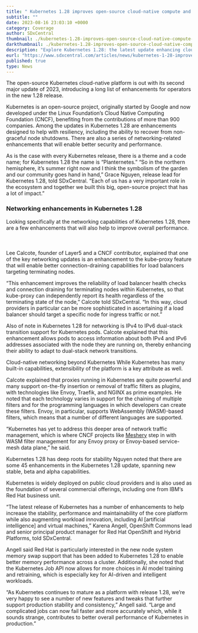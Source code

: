 ```yaml
---
title: " Kubernetes 1.28 improves open-source cloud-native compute and networking"
subtitle: ""
date: 2023-08-16 23:03:10 +0000
category: Coverage
author: SDxCentral
thumbnail: ./kubernetes-1.28-improves-open-source-cloud-native-compute-and-networking.webp
darkthumbnail: ./kubernetes-1.28-improves-open-source-cloud-native-compute-and-networking.webp
description: "Explore Kubernetes 1.28: the latest update enhancing cloud-native computing. Discover improved resiliency, networking, and stability features, including advanced load balancer health checks and support for dual-stack transitions"
eurl: "https://www.sdxcentral.com/articles/news/kubernetes-1-28-improves-open-source-cloud-native-compute-and-networking/2023/08/"
published: true
type: News
---
```


<NewsWrapper>

The open-source Kubernetes cloud-native platform is out with its second major update of 2023, introducing a long list of enhancements for operators in the new 1.28 release.

Kubernetes is an open-source project, originally started by Google and now developed under the Linux Foundation’s Cloud Native Computing Foundation (CNCF), benefiting from the contributions of more than 900 companies. Among the updates in Kubernetes 1.28 are enhancements designed to help with resiliency, including the ability to recover from non-graceful node shutdowns. There are also a series of networking-related enhancements that will enable better security and performance.

As is the case with every Kubernetes release, there is a theme and a code name; for Kubernetes 1.28 the name is “Planternetes.” “So in the northern hemisphere, it’s summer right now and I think the symbolism of the garden and our community goes hand in hand,” Grace Nguyen, release lead for Kubernetes 1.28, told SDxCentral. “Each of us has a very important role in the ecosystem and together we built this big, open-source project that has a lot of impact.”

<h3>Networking enhancements in Kubernetes 1.28</h3>
Looking specifically at the networking capabilities of Kubernetes 1.28, there are a few enhancements that will also help to improve overall performance.
<br></br>
<br></br>

<Link to="/community/members/lee-calcote/bio">Lee Calcote</Link>, founder of <Link to="/about">Layer5</Link> and a CNCF contributor, explained that one of the key networking updates is an enhancement to the kube-proxy feature that will enable better connection-draining capabilities for load balancers targeting terminating nodes.

“This enhancement improves the reliability of load balancer health checks and connection draining for terminating nodes within Kubernetes, so that kube-proxy can independently report its health regardless of the terminating state of the node,” Calcote told SDxCentral. “In this way, cloud providers in particular can be more sophisticated in ascertaining if a load balancer should target a specific node for ingress traffic or not.”

Also of note in Kubernetes 1.28 for networking is IPv4 to IPv6 dual-stack transition support for Kubernetes pods. Calcote explained that this enhancement allows pods to access information about both IPv4 and IPv6 addresses associated with the node they are running on, thereby enhancing their ability to adapt to dual-stack network transitions.

Cloud-native networking beyond Kubernetes
While Kubernetes has many built-in capabilities, extensibility of the platform is a key attribute as well.

Calcote explained that proxies running in Kubernetes are quite powerful and many support on-the-fly insertion or removal of traffic filters as plugins, with technologies like Envoy, Traefik, and NGINX as prime examples. He noted that each technology varies in support for the chaining of multiple filters and for the programming languages in which developers can create these filters. Envoy, in particular, supports WebAssembly (WASM)-based filters, which means that a number of different languages are supported.

“Kubernetes has yet to address this deeper area of network traffic management, which is where CNCF projects like <a href="https://meshery.io/">Meshery</a> step in with WASM filter management for any Envoy proxy or Envoy-based service-mesh data plane,” he said.

Kubernetes 1.28 has deep roots for stability
Nguyen noted that there are some 45 enhancements in the Kubernetes 1.28 update, spanning new stable, beta and alpha capabilities.

Kubernetes is widely deployed on public cloud providers and is also used as the foundation of several commercial offerings, including one from IBM‘s Red Hat business unit.

“The latest release of Kubernetes has a number of enhancements to help increase the stability, performance and maintainability of the core platform while also augmenting workload innovation, including AI [artificial intelligence] and virtual machines,” Karena Angell, OpenShift Commons lead and senior principal product manager for Red Hat OpenShift and Hybrid Platforms, told SDxCentral.

Angell said Red Hat is particularly interested in the new node system memory swap support that has been added to Kubernetes 1.28 to enable better memory performance across a cluster. Additionally, she noted that the Kubernetes Job API now allows for more choices in AI model training and retraining, which is especially key for AI-driven and intelligent workloads.

“As Kubernetes continues to mature as a platform with release 1.28, we’re very happy to see a number of new features and tweaks that further support production stability and consistency,” Angell said. “Large and complicated jobs can now fail faster and more accurately which, while it sounds strange, contributes to better overall performance of Kubernetes in production.”

</NewsWrapper>
